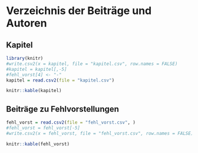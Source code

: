 # Verzeichnis der Beiträge und Autoren

## Kapitel

```r
library(knitr)
#write.csv2(x = kapitel, file = "kapitel.csv", row.names = FALSE)
#kapitel = kapitel[,-5]
#fehl_vorst[4] <- "-"
kapitel = read.csv2(file = "kapitel.csv")

knitr::kable(kapitel)
```


## Beiträge zu Fehlvorstellungen

```r
fehl_vorst = read.csv2(file = "fehl_vorst.csv", )
#fehl_vorst = fehl_vorst[-5]
#write.csv2(x = fehl_vorst, file = "fehl_vorst.csv", row.names = FALSE)

knitr::kable(fehl_vorst)

```
